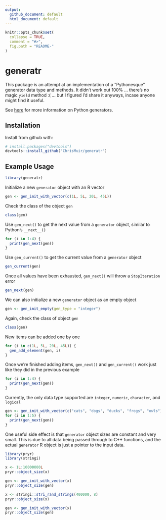 ```yaml
---
output: 
  github_document: default
  html_document: default
---
```


<!-- README.md is generated from README.Rmd. Please edit that file -->

```r
knitr::opts_chunk$set(
  collapse = TRUE,
  comment = "#>",
  fig.path = "README-"
)
```

# generatr

This package is an attempt at an implementation of a "Pythonesque" generator data type and methods. It didn't work out 100% ... there's no magic `yield` method :( ... but I figured I'd share it anyways, incase anyone might find it useful.

See [here](https://wiki.python.org/moin/Generators) for more information on Python generators.

## Installation

Install from github with:
```r
# install.packages("devtools")
devtools::install_github("ChrisMuir/generatr")
```

## Example Usage

```r
library(generatr)
```

Initialize a new `generator` object with an R vector
```r
gen <- gen_init_with_vector(c(1L, 5L, 20L, 45L))
```

Check the class of the object `gen`
```r
class(gen)
```

Use `gen_next()` to get the next value from a `generator` object, similar to Python's `__next__()`
```r
for (i in 1:4) {
  print(gen_next(gen))
}
```

Use `gen_current()` to get the current value from a `generator` object
```r
gen_current(gen)
```

Once all values have been exhausted, `gen_next()` will throw a `StopIteration` error
```r
gen_next(gen)
```

We can also initialize a new `generator` object as an empty object
```r
gen <- gen_init_empty(gen_type = "integer")
```

Again, check the class of object `gen`
```r
class(gen)
```

New items can be added one by one
```r
for (i in c(1L, 5L, 20L, 45L)) {
  gen_add_element(gen, i)
}
```

Once we're finished adding items, `gen_next()` and `gen_current()` work just like they did in the previous example
```r
for (i in 1:4) {
  print(gen_next(gen))
}
```

Currently, the only data type supported are `integer`, `numeric`, `character`, and `logical`
```r
gen <- gen_init_with_vector(c("cats", "dogs", "ducks", "frogs", "owls"))
for (i in 1:5) {
  print(gen_next(gen))
}
```

One useful side effect is that `generator` object sizes are constant and very small. This is due to all data being passed through to C++ functions, and the actual `generator` R object is just a pointer to the input data.
```r
library(pryr)
library(stringi)

x <- 1L:10000000L
pryr::object_size(x)

gen <- gen_init_with_vector(x)
pryr::object_size(gen)

x <- stringi::stri_rand_strings(400000, 8)
pryr::object_size(x)

gen <- gen_init_with_vector(x)
pryr::object_size(gen)
```

